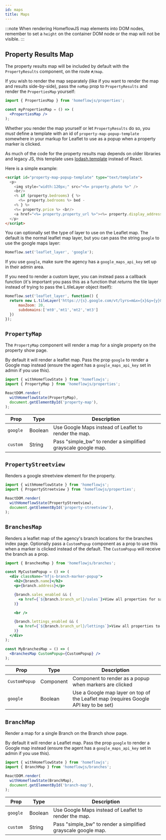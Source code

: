 ```yaml
---
id: maps
title: Maps
---
```


:::note
When rendering HomeflowJS map elements into DOM nodes, remember to set a `height` on the container DOM node or the map will not be visible.
:::

## Property Results Map

The property results map will be included by default with the `PropertyResults` component, on the route `#/map`.

If you wish to render the map separately (like if you want to render the map and results side-by-side), pass the `noMap` prop to `PropertyResults` and render the `PropertiesMap` yourself:

```jsx
import { PropertiesMap } from 'homeflowjs/properties';

const myPropertiesMap = () => (
  <PropertiesMap />
);
```

Whether you render the map yourself or let `PropertyResults` do so, you _must_ define a template with an id of `property-map-popup-template` somewhere in your markup for Leaflet to use as a popup when a property marker is clicked.

As much of the code for the property results map depends on older libraries and legacy JS, this template uses [lodash.template](https://lodash.com/docs/4.17.15#template) instead of React.

Here is a simple example:

```html
<script id="property-map-popup-template" type="text/template">
  <p>
    <img style="width:120px;" src="<%= property.photo %>" />
    <br/>
    <% if (property.bedrooms) { %>
      <%= property.bedrooms %> bed -
    <% } %>
    <%= property.price %> <br/>
    <a href="<%= property.property_url %>"><%= property.display_address %></a>
  </p>
</script>
```

You can optionally set the type of layer to use on the Leaflet map. The default is the normal leaflet map layer, but you can pass the string `google` to use the google maps layer:

```js
Homeflow.set('leaflet_layer', 'google');
```

If you use `google`, make sure the agency has a `google_maps_api_key` set up in their admin area.

If you need to render a custom layer, you can instead pass a callback function (it's important you pass this as a function that _returns_ the tile layer instead of trying to pass the L.tileLayer object itself):

```js
Homeflow.set('leaflet_layer', function() {
  return new L.tileLayer('https://{s}.google.com/vt/lyrs=m&x={x}&y={y}&z={z}&hl=en', {
      maxZoom: 20,
      subdomains:['mt0','mt1','mt2','mt3']
  })
});
```

## `PropertyMap`

The `PropertyMap` component will render a map for a single property on the property show page.

By default it will render a leaflet map. Pass the prop `google` to render a Google map instead (ensure the agent has a `google_maps_api_key` set in admin if you use this).

```jsx
import { withHomeflowState } from 'homeflowjs';
import { PropertyMap } from 'homeflowjs/properties';

ReactDOM.render(
  withHomeflowState(PropertyMap),
  document.getElementById('property-map'),
);
```

| Prop            | Type    | Description                                                            |
|-----------------|---------|------------------------------------------------------------------------|
|`google `        |Boolean  |Use Google Maps instead of Leaflet to render the map.                   |
|`custom`         |String   |Pass "simple_bw" to render a simplified grayscale google map.           |

## `PropertyStreetview`

Renders a google streetview element for the property.

```jsx
import { withHomeflowState } from 'homeflowjs';
import { PropertyStreetview } from 'homeflowjs/properties';

ReactDOM.render(
  withHomeflowState(PropertyStreetview),
  document.getElementById('property-streetview'),
);
```

## `BranchesMap`

Renders a leaflet map of the agency's branch locations for the branches index page. Optionally pass a `CustomPopup` component as a prop to use this when a marker is clicked instead of the default. The `CustomPopup` will receive the branch as a prop.

```jsx
import { BranchesMap } from 'homeflowjs/branches';

const MyCustomPopup = () => (
  <div className="hfjs-branch-marker-popup">
    <h2>{branch.name}</h2>
    <p>{branch.address}</p>

    {branch.sales_enabled && (
      <a href={`${branch.branch_url}/sales`}>View all properties for sale &gt;</a>
    )}

    <br />

    {branch.lettings_enabled && (
      <a href={`${branch.branch_url}/lettings`}>View all properties to let &gt;</a>
    )}
  </div>
);

const MyBranchesMap = () => (
  <BranchesMap CustomPopup={CustomPopup} />
);
```

| Prop            | Type    | Description                                                                          |
|-----------------|---------|--------------------------------------------------------------------------------------|
|`CustomPopup`    |Component|Component to render as a popup when markers are clicked                               |
|`google `        |Boolean  |Use a Google map layer on top of the Leaflet map (requires Google API key to be set)  |

## `BranchMap`

Render a map for a single Branch on the Branch show page.

By default it will render a Leaflet map. Pass the prop `google` to render a Google map instead (ensure the agent has a `google_maps_api_key` set in admin if you use this).

```jsx
import { withHomeflowState } from 'homeflowjs';
import { BranchMap } from 'homeflowjs/branches';

ReactDOM.render(
  withHomeflowState(BranchMap),
  document.getElementById('branch-map'),
);
```

| Prop            | Type    | Description                                                            |
|-----------------|---------|------------------------------------------------------------------------|
|`google `        |Boolean  |Use Google Maps instead of Leaflet to render the map.                   |
|`custom`         |String   |Pass "simple_bw" to render a simplified grayscale google map.           |
